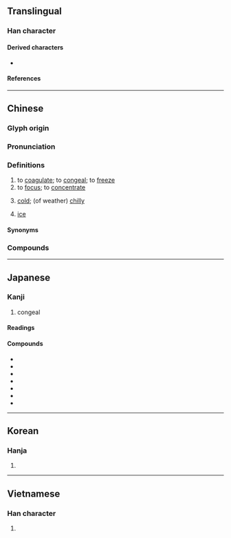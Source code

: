 {{character info}}
==Translingual==

===Han character===
{{Han char|rn=15|rad=冫|as=14|sn=16|four=37181|canj=IMPKO|ids=⿰冫疑}}

====Derived characters====
* {{l|mul|[[𭗰]], [[𠘤]]}}

====References====
{{Han ref|kx=0133.450|dkj=01720|dj=0298.270|hdz=10301.180|uh=51DD}}

----

==Chinese==
{{zh-forms|alt=冰,𣲝,𡷪,𠘥}}

===Glyph origin===
{{Han etym}}

===Pronunciation===
{{zh-pron
|m=níng
|c=jing4,king4
|c_note=king4 - colloquial ("to coagulate")
|h=pfs=nèn/khièn;gd=ngên2/kên4
|h_note=kên4 - "ice"
|md=
|mn=gêng/gîn
|mn_note=gêng - literary; gîn - vernacular
|mn-t=ngêng5/ngiêng5/geng5/ngang5
|mn-t_note=ngêng5/ngiêng5 - literary (ngiêng5 - Chaozhou); geng5 - vernacular; ngang5 - vernacular (dialectal usage, "cold")
|w=
|mc=y
|oc=y
|cat=v
}}

===Definitions===
{{zh-hanzi}}

# to [[coagulate]]; to [[congeal]]; to [[freeze]]
# to [[focus]]; to [[concentrate]]
# {{lb|zh|Teochew}} [[cold]]; (of weather) [[chilly]]
#: {{zh-x|凝 死|very cold|tr='''ngang5''' si2|MN-T}}
# {{lb|zh|Hakka}} [[ice]]

====Synonyms====
{{zh-dial|冷}}
{{zh-dial|冰}}

===Compounds===
{{zh-der|冷凝|冷凝劑|冷凝器|冷凝管|凝乳|凝佇|凝冱|凝凍|凝凝|凝咽|凝固|凝固劑|凝固點|凝妝|凝寒|凝思|凝想|凝態|凝慮|凝望|凝水石|凝滯|凝灰岩|凝然|凝目|凝眄|凝眸|凝睇|凝神|凝視|凝視點|凝結|凝結作用|凝結反應|凝網|凝練|凝聚|凝聚力|凝聽|凝脂|凝膠體|凝血因子|凝血現象|凝血障礙|凝重|凝鍊|凝集|凝雨|凝霜|凝霰|凝香|屏息凝氣|屏息凝視|屏氣凝神|抗凝血劑|混凝|混凝劑|混凝土|端凝|血液凝固|酸凝酪|凝華}}

----

==Japanese==

===Kanji===
{{ja-kanji|grade=c|rs=冫14}}

# congeal

====Readings====
{{ja-readings
|on=ぎょう
|kun=こ-る, こ-らす
}}

====Compounds====
* {{ja-r|凝灰岩|ぎょうかいがん}}
* {{ja-r|凝結|ぎょうけつ}}
* {{ja-r|凝固|ぎょうこ}}
* {{ja-r|凝視|ぎょうし}}
* {{ja-r|凝集|ぎょうしゅう}}
* {{ja-r|凝然|ぎょうぜん}}
* {{ja-r|凝り形|こりがたち}}

----

==Korean==

===Hanja===
{{ko-hanja|응}}

# {{rfdef|ko|sort=冫14}}

----

==Vietnamese==

===Han character===
{{vi-readings|reading=[[ngưng]], [[ngừng]]|rs=冫14}}

# {{rfdef|vi}}